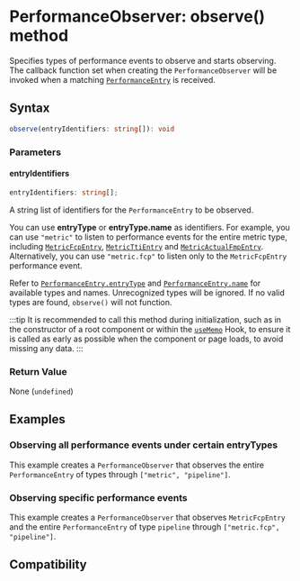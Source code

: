 
# PerformanceObserver: observe() method

Specifies types of performance events to observe and starts observing. The callback function set when creating the `PerformanceObserver` will be invoked when a matching
[`PerformanceEntry`](api/lynx-api/performance-api/performance-entry) is received.

## Syntax

```ts
observe(entryIdentifiers: string[]): void
```

### Parameters

#### entryIdentifiers

```ts
entryIdentifiers: string[];
```

A string list of identifiers for the `PerformanceEntry` to be observed.

You can use **entryType** or **entryType.name** as identifiers. For example, you can use `"metric"` to listen to performance events for the entire metric type,
including [`MetricFcpEntry`](api/lynx-api/performance-api/performance-entry/metric-fcp-entry), [`MetricTtiEntry`](api/lynx-api/performance-api/performance-entry/metric-tti-entry)
and [`MetricActualFmpEntry`](api/lynx-api/performance-api/performance-entry/metric-actual-fmp-entry). Alternatively, you can use `"metric.fcp"` to listen only to the `MetricFcpEntry` performance event.

Refer to [`PerformanceEntry.entryType`](api/lynx-api/performance-api/performance-entry#entryType) and [`PerformanceEntry.name`](api/lynx-api/performance-api/performance-entry#name) for available types
and names. Unrecognized types will be ignored. If no valid types are found, `observe()` will not function.

:::tip
It is recommended to call this method during initialization, such as in the constructor of a root component or within the [`useMemo`](api/react/Function.useMemo) Hook,
to ensure it is called as early as possible when the component or page loads, to avoid missing any data.
:::

### Return Value

None (`undefined`)

## Examples

### Observing all performance events under certain entryTypes

This example creates a `PerformanceObserver` that observes the entire `PerformanceEntry` of types through `["metric", "pipeline"]`.


<Go
  example="performance-api"
  defaultFile="src/performance_observer_observe/index.tsx"
  defaultEntryFile="dist/PerformanceObserverObserve.lynx.bundle"
  img="https://lf-lynx.tiktok-cdns.com/obj/lynx-artifacts-oss-sg/lynx-website/assets/doc/performance-observer-observe-demo.jpeg"
  entry="src/performance_observer_observe"
  highlight="{12-38}"
/>

### Observing specific performance events

This example creates a `PerformanceObserver` that observes `MetricFcpEntry` and the entire `PerformanceEntry` of type `pipeline` through `["metric.fcp", "pipeline"]`.

<Go
  example="performance-api"
  defaultFile="src/performance_observer_observe/index.tsx"
  defaultEntryFile="dist/PerformanceObserverObserve.lynx.bundle"
  img="https://lf-lynx.tiktok-cdns.com/obj/lynx-artifacts-oss-sg/lynx-website/assets/doc/performance-observer-observe-demo.jpeg"
  entry="src/performance_observer_observe"
  highlight="{42-61}"
/>

## Compatibility


<LegacyCompatTable metadata="lynx-api/performance-api/performance-observer/observe" />
